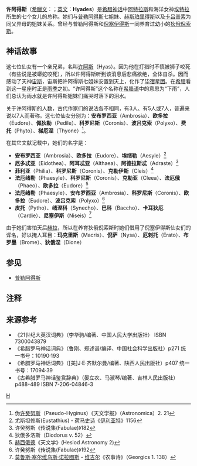 '''许阿得斯'''（[[希臘文|希臘文]]：{{Polytonic|Ὑάδες}}；[[英文|英文]]：'''Hyades'''）是[[希腊神话|希腊神话]]中[[阿特拉斯|阿特拉斯]]和海洋女神[[埃特拉|埃特拉]]所生的七个女儿的总称。她们与[[普勒阿得斯|普勒阿得斯]]七姐妹、[[赫斯珀里得斯|赫斯珀里得斯]]以及[[卡吕普索|卡吕普索]]为同父异母的姐妹关系。曾经与普勒阿得斯和[[倪塞伊得斯|倪塞伊得斯]]一同养育过幼小的[[狄俄倪索斯|狄俄倪索斯]]。

== 神话故事 ==
这七位仙女有一个亲兄弟，名叫[[许阿斯|许阿斯]]（Hyas）。因为他在打猎时不慎被狮子咬死（有些说是被蟒蛇咬死），所以许阿得斯听到该消息后悲痛欲绝，全体自杀。因而感动了天神[[宙斯|宙斯]]，宙斯把许阿得斯七姐妹安置到天上，化作了[[毕宿星团|毕宿星团]]。在[[希腊|希腊]]看到这一星座时正是[[雨季|雨季]]之初。“许阿得斯”这个名称在[[希腊语|希腊语]]中的意思为“下雨”，人们总认为雨水就是许阿得斯姐妹们痛哭时落下的泪水。

关于许阿得斯的人数，古代作家们的说法各不相同，有3人、有5人或7人，普遍来说以7人而著称。这七位仙女分别为：'''安布罗西亚'''（Ambrosia）、'''欧多拉'''（Eudore）、'''佩狄勒'''（Pedile）、'''科罗尼斯'''（Coronis）、'''波吕克索'''（Polyxo）、'''费托'''（Phyto）、'''梯厄涅'''（Thyone）<ref>伪[[许癸努斯|许癸努斯]]（Pseudo-Hyginus）《天文学报》（Astronomica）2. 21</ref>。

在其它文献记载中，她们的名字是：
*'''安布罗西亚'''（Ambrosia）、'''欧多拉'''（Eudore）、'''埃绪勒'''（Aesyle）<ref>尤斯坦修斯(Eustathius) - [[荷马史诗|荷马史诗]]《[[伊利亚特|伊利亚特]]》1156</ref>
*'''厄多忒亚'''（Eidothea）、'''阿耳忒亚'''（Althaea）、'''阿德拉斯忒'''（Adraste）<ref>许癸努斯《传说集(Fabulae)》182</ref>
*'''菲利亚'''（Philia）、'''科罗尼斯'''（Coronis）、'''克勒伊斯'''（Cleis）<ref>狄俄多洛斯（Diodorus v. 52）</ref>
*'''法厄绪勒'''（Phaesyle）、'''科罗尼斯'''（Coronis）、'''克勒亚'''（Cleea）、'''法厄俄'''（Phaeo）、'''欧多拉'''（Eudore）<ref>[[赫西俄德|赫西俄德]]《天文学》(Hesiod Astronomy 2)</ref>
*'''法厄绪勒'''（Phaesyle）、'''安布罗西亚'''（Ambrosia）、'''科罗尼斯'''（Coronis）、'''欧多拉'''（Eudore）、'''波吕克索'''（Polyxo）<ref>许癸努斯《传说集(Fabulae)》192</ref>
* '''皮托'''（Pytho）、'''绪涅科'''（Synecho）、'''巴科'''（Baccho）、'''卡耳狄厄'''（Cardie）、'''尼塞伊斯'''（Niseis）<ref>[[莫鲁斯·塞尔维乌斯·诺拉图斯|莫鲁斯·塞尔维乌斯·诺拉图斯]] - [[维吉尔|维吉尔]]《农事诗》（Georgics 1. 138）</ref>

由于她们害怕天后[[赫拉|赫拉]]，所以在养育狄俄倪索斯时她们借用了倪塞伊得斯仙女们的诨名，好以掩人耳目：'''玛克里斯'''（Macris）、'''倪萨'''（Nysa）、'''厄剌托'''（Erato）、'''布罗墨'''（Brome）、'''狄俄涅'''（Dione）

==参见==
*[[普勒阿得斯|普勒阿得斯]]

== 注释 ==
{{reflist}}

== 来源参考 ==
*《21世纪大英汉词典》（李华驹/编著、中国人民大学出版社） ISBN 7300043879
*《希腊罗马神话词典》（鲁刚、郑述谱/编译、中国社会科学出版社）p271 统一书号：10190·193
*《希腊罗马神话词典》（[美]J·E·齐默尔曼/编著、陕西人民出版社）p407 统一书号：17094·39
*《古希腊罗马神话鉴赏辞典》（晏立农、马淑琴/编著、吉林人民出版社）p488-489 ISBN 7-206-04846-3 

{{宁芙}}

[[Category:宁芙|H]]